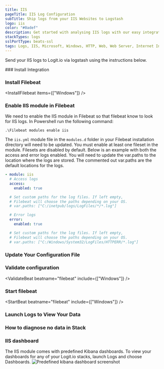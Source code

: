 ```yaml
---
title: IIS
pageTitle: IIS Log Configuration
subTitle: Ship logs from your IIS Websites to Logstash
logo: iis
color: "#0adef"
description: Get started with analysing IIS logs with our easy integration allowing you to ship application logs from Filebeat to Logstash & Elasticsearch (ELK).
stackTypes: logs
sslPortType: beats-ssl
tags: Logs, IIS, Microsoft, Windows, HTTP, Web, Web Server, Internet Information Services, .NET Framework, Iis
---
```


Send your IIS logs to Logit.io via logstash using the instructions below.

<Steps>
  ### Install Integration

  <InstallIntegration/>

  ### Install Filebeat

  <InstallFilebeat items={["Windows"]} />

  ### Enable IIS module in Filebeat

  We need to enable the IIS module in Filebeat so that filebeat know to look for IIS logs.
  In Powershell run the following command:

  `.\Filebeat modules enable iis`

  The `iis.yml` module file in the `modules.d` folder in your Filebeat installation directory will need to be updated. 
  You must enable at least one fileset in the module. Filesets are disabled by default. Below is an example with 
  both the access and error logs enabled. You will need to update the var.paths to the location where the logs are stored.
  The commented out var.paths are the default locations for the logs.

  ```yml copy
  - module: iis
    # Access logs
    access:
      enabled: true

    # Set custom paths for the log files. If left empty,
    # Filebeat will choose the paths depending on your OS.
    # var.paths: ["C:/inetpub/logs/LogFiles/*/*.log"]

    # Error logs
    error:
      enabled: true

    # Set custom paths for the log files. If left empty,
    # Filebeat will choose the paths depending on your OS.
    # var.paths: ["C:/Windows/System32/LogFiles/HTTPERR/*.log"]
  ```

  ### Update Your Configuration File

  <UpdateFilebeatConfigFile />

  ### Validate configuration

  <ValidateBeat beatname="filebeat" include={["Windows"]} />

  ### Start filebeat
  
  <StartBeat beatname="filebeat" include={["Windows"]} />

  ### Launch Logs to View Your Data
  
  <LaunchVisualizer type="logs" />

  ### How to diagnose no data in Stack

  <DiagnoseNoData />
</Steps>

### IIS dashboard
The IIS module comes with predefined Kibana dashboards. To view your dashboards for any of your Logit.io stacks, launch Logs and choose Dashboards.
![Predefined kibana dashboard screenshot](@/images/integrations/filebeat/iis.png)